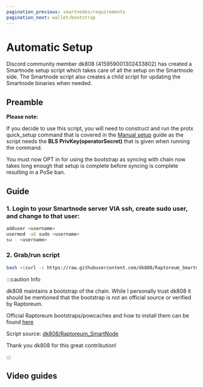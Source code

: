 ```yaml
---
pagination_previous: smartnodes/requirements
pagination_next: wallet/bootstrap
---
```



# Automatic Setup

Discord community member dk808 (415959001302433802) has created a Smartnode setup script which takes care of all the setup on the Smartnode side. The Smartnode script also creates a child script for updating the Smartnode binaries when needed.

## Preamble

**Please note:**

If you decide to use this script, you will need to construct and run the protx quick_setup command that is covered in the [Manual setup][protx_setup] guide as the script needs the **BLS PrivKey(operatorSecret)** that is given when running the command.

You must now OPT in for using the bootstrap as syncing with chain now takes long enough that setup is complete before syncing is complete resulting in a PoSe ban.

## Guide

### 1. Login to your Smartnode server VIA ssh, create sudo user, and change to that user:

```bash
adduser <username>
usermod -aG sudo <username>
su - <username>
```

### 2. Grab/run script

```bash
bash <(curl -s https://raw.githubusercontent.com/dk808/Raptoreum_Smartnode/main/install.sh)
```

:::caution Info

dk808 maintains a bootstrap of the chain. While I personally trust dk808 it should be mentioned that the bootstrap is not an official source or verified by Raptoreum.

Official Raptoreum bootstraps/powcaches and how to install them can be found [here][bootstrap]

Script source: [dk808/Raptoreum_SmartNode][dk808]

Thank you dk808 for this great contribution!

:::

## Video guides

<ReactPlayer
  playing
  controls
  url="https://www.youtube.com/watch?v=2jj3-8cRo8o"
  playing={false}
/>

[protx_setup]: ./manualsetup#build-protx
[dk808]: https://github.com/dk808/Raptoreum_SmartNode
[bootstrap]: docs/wallet/bootstrap
